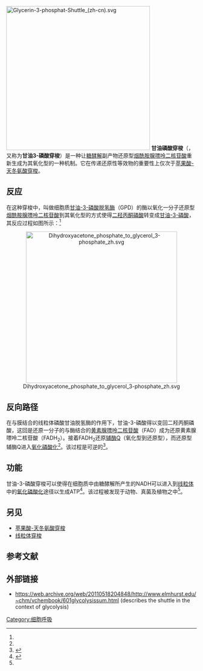 {{noteTA|G1=生命科学}}
[[Image:Glycerin-3-phosphat-Shuttle_(zh-cn).svg|380px]]
'''甘油磷酸穿梭'''（{{lang-en|Glycerol phosphate shuttle}}，又称为'''甘油3-磷酸穿梭'''）是一种让[[糖酵解|糖酵解]]副产物还原型[[烟酰胺腺嘌呤二核苷酸|烟酰胺腺嘌呤二核苷酸]]重新生成为其氧化型的一种机制。它在传递还原性等效物的重要性上仅次于[[苹果酸-天冬氨酸穿梭|苹果酸-天冬氨酸穿梭]]。

==反应==
在这种穿梭中，叫做细胞质[[甘油-3-磷酸脱氢酶|甘油-3-磷酸脱氢酶]]（GPD）的酶以氧化一分子还原型[[烟酰胺腺嘌呤二核苷酸|烟酰胺腺嘌呤二核苷酸]]到其氧化型的方式使得[[二羟丙酮磷酸|二羟丙酮磷酸]]转变成[[甘油-3-磷酸|甘油-3-磷酸]]，其反应过程如图所示：<ref name=Biochemistry/>

<center>[[Image:Dihydroxyacetone_phosphate_to_glycerol_3-phosphate_zh.svg|400px]]</center>

==反向路径==
在与膜结合的线粒体磷酸甘油脱氢酶的作用下，甘油-3-磷酸得以变回二羟丙酮磷酸，这回是还原一分子的与酶结合的[[黄素腺嘌呤二核苷酸|黄素腺嘌呤二核苷酸]]（FAD）成为还原黄素腺嘌呤二核苷酸（FADH<sub>2</sub>）。接着FADH<sub>2</sub>还原[[辅酶Q|辅酶Q]]（氧化型到还原型），而还原型辅酶Q进入[[氧化磷酸化|氧化磷酸化]]<ref name=Biochemistry/>。该过程是可逆的<ref name=inPlant>{{cite journal |author=Shen W, Wei Y, Dauk M, ''et al.'' |title=Involvement of a glycerol-3-phosphate dehydrogenase in modulating the NADH/NAD+ ratio provides evidence of a mitochondrial glycerol-3-phosphate shuttle in Arabidopsis |journal=Plant Cell |volume=18 |issue=2 |pages=422–41 |pmid=16415206 |pmc=1356549 |doi=10.1105/tpc.105.039750|date=February 2006}}</ref>。

==功能==
甘油-3-磷酸穿梭可以使得在细胞质中由糖酵解所产生的NADH可以进入到[[线粒体|线粒体]]中的[[氧化磷酸化|氧化磷酸化]]途径以生成ATP<ref name=Biochemistry>{{cite book |author=Stryer, Lubert; Berg, Jeremy Mark; Tymoczko, John L. |title=Biochemistry |publisher=W. H. Freeman |location=San Francisco |year=2007 |pages= |isbn=0-7167-8724-5 |oclc= |doi= |url=http://bcs.whfreeman.com/biochem6/default.asp?s=&n=&i=&v=&o=&ns=0&uid=0&rau=0 |deadurl=yes |archiveurl=https://web.archive.org/web/20070518142847/http://bcs.whfreeman.com/biochem6/default.asp?s=&n=&i=&v=&o=&ns=0&uid=0&rau=0 |archivedate=2007-05-18 }}</ref>。该过程被发现于动物、真菌及植物之中<ref name=inPlant/>。

==另见==
* [[苹果酸-天冬氨酸穿梭|苹果酸-天冬氨酸穿梭]]
* [[线粒体穿梭|线粒体穿梭]]

==参考文献==
{{Reflist}}

==外部链接==
* https://web.archive.org/web/20110518204848/http://www.elmhurst.edu/~chm/vchembook/601glycolysissum.html (describes the shuttle in the context of glycolysis)

[[Category:细胞呼吸|Category:细胞呼吸]]
